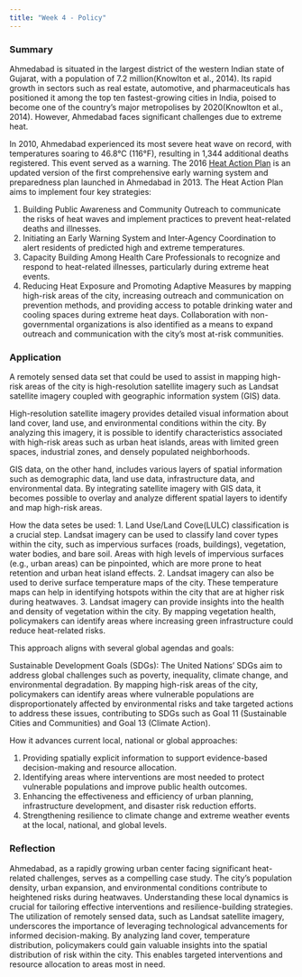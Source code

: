 ```yaml
---
title: "Week 4 - Policy"
---
```


### Summary

Ahmedabad is situated in the largest district of the western Indian state of Gujarat, with a population of 7.2 million(Knowlton et al., 2014). Its rapid growth in sectors such as real estate, automotive, and pharmaceuticals has positioned it among the top ten fastest-growing cities in India, poised to become one of the country's major metropolises by 2020(Knowlton et al., 2014). However, Ahmedabad faces significant challenges due to extreme heat.

In 2010, Ahmedabad experienced its most severe heat wave on record, with temperatures soaring to 46.8°C (116°F), resulting in 1,344 additional deaths registered. This event served as a warning. The 2016 [Heat Action Plan](https://www.nrdc.org/sites/default/files/ahmedabad-heat-action-plan-2016.pdf) is an updated version of the first comprehensive early warning system and preparedness plan launched in Ahmedabad in 2013. The Heat Action Plan aims to implement four key strategies:

1. Building Public Awareness and Community Outreach to communicate the risks of heat waves
and implement practices to prevent heat-related deaths and illnesses.
2. Initiating an Early Warning System and Inter-Agency Coordination to alert residents of
predicted high and extreme temperatures.
3. Capacity Building Among Health Care Professionals to recognize and respond to heat-related
illnesses, particularly during extreme heat events.
4. Reducing Heat Exposure and Promoting Adaptive Measures by mapping high-risk areas of the city, increasing outreach and communication on prevention methods, and providing access to potable drinking water and cooling spaces during extreme heat days. Collaboration with non-governmental organizations is also identified as a means to expand outreach and communication with the city’s most at-risk communities.


### Application
A remotely sensed data set that could be used to assist in mapping high-risk areas of the city is high-resolution satellite imagery such as Landsat satellite imagery coupled with geographic information system (GIS) data.

High-resolution satellite imagery provides detailed visual information about land cover, land use, and environmental conditions within the city. By analyzing this imagery, it is possible to identify characteristics associated with high-risk areas such as urban heat islands, areas with limited green spaces, industrial zones, and densely populated neighborhoods.

GIS data, on the other hand, includes various layers of spatial information such as demographic data, land use data, infrastructure data, and environmental data. By integrating satellite imagery with GIS data, it becomes possible to overlay and analyze different spatial layers to identify and map high-risk areas.

How the data setes be used:
1. Land Use/Land Cove(LULC) classification is a crucial step. Landsat imagery can be used to classify land cover types within the city, such as impervious surfaces (roads, buildings), vegetation, water bodies, and bare soil. Areas with high levels of impervious surfaces (e.g., urban areas) can be pinpointed, which are more prone to heat retention and urban heat island effects.
2. Landsat imagery can also be used to derive surface temperature maps of the city. These temperature maps can help in identifying hotspots within the city that are at higher risk during heatwaves.
3. Landsat imagery can provide insights into the health and density of vegetation within the city. By mapping vegetation health, policymakers can identify areas where increasing green infrastructure could reduce heat-related risks.

This approach aligns with several global agendas and goals:

Sustainable Development Goals (SDGs): The United Nations' SDGs aim to address global challenges such as poverty, inequality, climate change, and environmental degradation. By mapping high-risk areas of the city, policymakers can identify areas where vulnerable populations are disproportionately affected by environmental risks and take targeted actions to address these issues, contributing to SDGs such as Goal 11 (Sustainable Cities and Communities) and Goal 13 (Climate Action).


How it advances current local, national or global approaches:

1. Providing spatially explicit information to support evidence-based decision-making and resource allocation.
2. Identifying areas where interventions are most needed to protect vulnerable populations and improve public health outcomes.
3. Enhancing the effectiveness and efficiency of urban planning, infrastructure development, and disaster risk reduction efforts.
4. Strengthening resilience to climate change and extreme weather events at the local, national, and global levels.


### Reflection

Ahmedabad, as a rapidly growing urban center facing significant heat-related challenges, serves as a compelling case study. The city's population density, urban expansion, and environmental conditions contribute to heightened risks during heatwaves. Understanding these local dynamics is crucial for tailoring effective interventions and resilience-building strategies. The utilization of remotely sensed data, such as Landsat satellite imagery, underscores the importance of leveraging technological advancements for informed decision-making. By analyzing land cover, temperature distribution, policymakers could gain valuable insights into the spatial distribution of risk within the city. This enables targeted interventions and resource allocation to areas most in need.